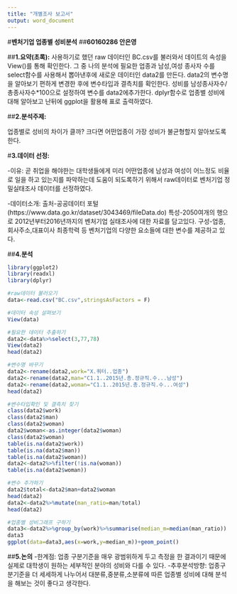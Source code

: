 ---
title: "개별조사 보고서"
output: word_document
---

#**벤처기업 업종별 성비분석**
##**60160286 안은영**


##**1.요약(초록):** 
사용하기로 했던 raw 데이터인 BC.csv를 불러와서 데이트의 속성을View()를 통해 확인한다.
그 중 나의 분석에 필요한 업종과 남성,여성 종사자 수를 select함수를 사용해서 뽑아낸후에 새로운 데이터인 data2를 만든다.
data2의 변수명을 알아보기 편하게 변경한 후에 변수타입과 결측치를 확인한다.
성비를 남성종사자수/총종사자수*100으로 설정하여 변수를 data2에추가한다.
dplyr함수로 업종별 성비에 대해 알아보고 난뒤에 ggplot을 활용해 표로 출력하였다.

##**2.분석주제:**

업종별로 성비의 차이가 클까? 크다면 어떤업종이 가장 성비가 불균형할지 알아보도록한다.

#**3.데이터 선정:**

-이유:
곧 취업을 해야한는 대학생들에게 미리 어떤업종에 남성과 여성이 어느정도 비율로 일을 하고 있는지를 파악하는데 도움이 되도록하기 위해서 raw데이터로 벤처기업 정밀실태조사 데이터를 선정하였다.

-데이터소개: 
출처-공공데이터 포털(https://www.data.go.kr/dataset/3043469/fileData.do)
특성-2050여개의 행으로 2012년부터2016년까지의 벤처기업 실태조사에 대한 자료를 담고있다.
구성-업종,회사주소,대표이사 최종학력 등 벤처기업의 다양한 요소들에 대한 변수를 제공하고 있다.

##**4.분석**
```{r}

library(ggplot2)
library(readxl)
library(dplyr)

#raw데이터 불러오기
data<-read.csv("BC.csv",stringsAsFactors = F)

#데이터 속성 살펴보기
View(data)

#필요한 데이터 추출하기
data2<-data%>%select(3,77,78)
View(data2)
head(data2)

#변수명 바꾸기
data2<-rename(data2,work="X.쿼터..업종")
data2<-rename(data2,man="C1.1..2015년.총.정규직.수...남성")
data2<-rename(data2,woman="C1.1..2015년.총.정규직.수...여성")
head(data2)

#변수타입확인 및 결측치 찾기 
class(data2$work)
class(data2$man)
class(data2$woman)
data2$woman<-as.integer(data2$woman)
class(data2$woman)
table(is.na(data2$work))
table(is.na(data2$man))
table(is.na(data2$woman))
data2<-data2%>%filter(!is.na(woman))
table(is.na(data2$woman))

#변수 추가하기
data2$total<-data2$man+data2$woman
head(data2)
data2<-data2%>%mutate(man_ratio=man/total)
head(data2)

#업종별 성비그래프 구하기
data3<-data2%>%group_by(work)%>%summarise(median_m=median(man_ratio))
data3
ggplot(data=data3,aes(x=work,y=median_m))+geom_point()


```

##**5.논의**
-한계점: 
업종 구분기준을 매우 광범위하게 두고 측정을 한 결과이기 때문에 실제로 대학생이 원하는 세부적인 분야의 성비와 다를 수 있다.
-추후분석방향:
업종구분기준을 더 세세하게 나누어서 대분류,중분류,소분류에 따른 업종별 성비에 대해 분석을 해보는 것이 좋다고 생각한다.